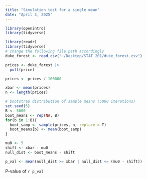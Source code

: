 ```yaml
---
title: "Simulation test for a single mean"
date: "April 3, 2025"
---
```


```r
library(openintro)
library(tidyverse)
```

```r
library(readr)
library(tidyverse)
# change the following file path accordingly
duke_forest <- read_csv("~/Desktop/STAT 201/duke_forest.csv")
```

```r
prices <- duke_forest |>
  pull(price)

prices <- prices / 100000

xbar <- mean(prices)
n <- length(prices)

# bootstrap distribution of sample means (5000 iterations)
set.seed(5)
B <- 5000
boot_means <- rep(NA, B)
for(b in 1:B){
  boot_samp <- sample(prices, n, replace = T)
  boot_means[b] <- mean(boot_samp)
}

mu0 <- 5
shift <- xbar - mu0
null_dist <- boot_means - shift

p_val <- mean(null_dist >= xbar | null_dist <= (mu0 - shift)) 

```

P-value of `r p_val`
